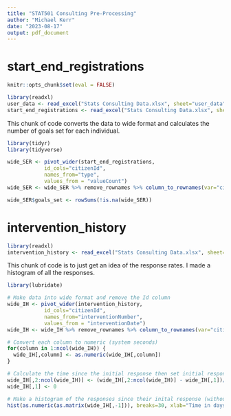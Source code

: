 ---
title: "STAT501 Consulting Pre-Processing"
author: "Michael Kerr"
date: "2023-08-17"
output: pdf_document
---

# start_end_registrations

```{r setup, include=FALSE}
knitr::opts_chunk$set(eval = FALSE)
```

```{r}
library(readxl)
user_data <- read_excel("Stats Consulting Data.xlsx", sheet="user_data")
start_end_registrations <- read_excel("Stats Consulting Data.xlsx", sheet="start_end_registrations")
```

This chunk of code converts the data to wide format and calculates the number of goals set for each individual.

```{r}
library(tidyr)
library(tidyverse)

wide_SER <- pivot_wider(start_end_registrations,
            id_cols="citizenId",
            names_from="type",
            values_from = "valueCount")
wide_SER <- wide_SER %>% remove_rownames %>% column_to_rownames(var="citizenId")

wide_SER$goals_set <- rowSums(!is.na(wide_SER))
```

# intervention_history

```{r}
library(readxl)
intervention_history <- read_excel("Stats Consulting Data.xlsx", sheet="intervention_history")
```

This chunk of code is to just get an idea of the response rates. I made a histogram of all the responses.

```{r}
library(lubridate)

# Make data into wide format and remove the Id column
wide_IH <- pivot_wider(intervention_history,
            id_cols="citizenId",
            names_from="interventionNumber",
            values_from = "interventionDate")
wide_IH <- wide_IH %>% remove_rownames %>% column_to_rownames(var="citizenId")

# Convert each column to numeric (system seconds)
for(column in 1:ncol(wide_IH)) {
  wide_IH[,column] <- as.numeric(wide_IH[,column])
}

# Calculate the time since the initial response then set initial response to 0
wide_IH[,2:ncol(wide_IH)] <- (wide_IH[,2:ncol(wide_IH)] - wide_IH[,1])/(60*24)
wide_IH[,1] <- 0

# Make a histogram of the responses since their inital response (without including the very first one)
hist(as.numeric(as.matrix(wide_IH[,-1])), breaks=30, xlab="Time in days for each response")
```






















































